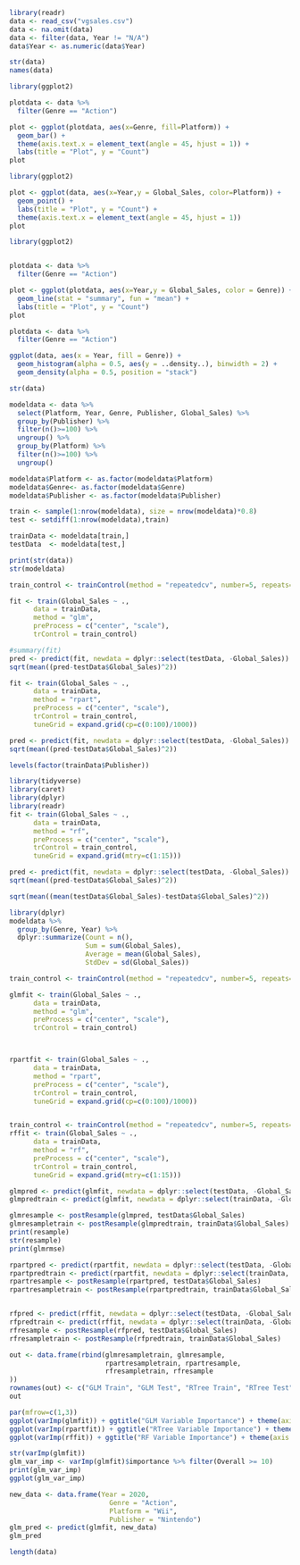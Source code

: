 

```r
library(readr)
data <- read_csv("vgsales.csv")
data <- na.omit(data)
data <- filter(data, Year != "N/A")
data$Year <- as.numeric(data$Year)
```

```r
str(data)
names(data)
```

```r
library(ggplot2)

plotdata <- data %>%
  filter(Genre == "Action")

plot <- ggplot(plotdata, aes(x=Genre, fill=Platform)) + 
  geom_bar() +
  theme(axis.text.x = element_text(angle = 45, hjust = 1)) +
  labs(title = "Plot", y = "Count") 
plot
```


```r
library(ggplot2)

plot <- ggplot(data, aes(x=Year,y = Global_Sales, color=Platform)) + 
  geom_point() +
  labs(title = "Plot", y = "Count") +
  theme(axis.text.x = element_text(angle = 45, hjust = 1))
plot
```


```r
library(ggplot2)


plotdata <- data %>%
  filter(Genre == "Action")

plot <- ggplot(plotdata, aes(x=Year,y = Global_Sales, color = Genre)) + 
  geom_line(stat = "summary", fun = "mean") +
  labs(title = "Plot", y = "Count") 
plot
```
```r
plotdata <- data %>%
  filter(Genre == "Action")

ggplot(data, aes(x = Year, fill = Genre)) +
  geom_histogram(alpha = 0.5, aes(y = ..density..), binwidth = 2) + 
  geom_density(alpha = 0.5, position = "stack")
```

```r
str(data)

modeldata <- data %>%
  select(Platform, Year, Genre, Publisher, Global_Sales) %>%
  group_by(Publisher) %>%
  filter(n()>=100) %>%
  ungroup() %>% 
  group_by(Platform) %>%
  filter(n()>=100) %>%
  ungroup()

modeldata$Platform <- as.factor(modeldata$Platform)
modeldata$Genre<- as.factor(modeldata$Genre)
modeldata$Publisher <- as.factor(modeldata$Publisher)

train <- sample(1:nrow(modeldata), size = nrow(modeldata)*0.8)
test <- setdiff(1:nrow(modeldata),train)

trainData <- modeldata[train,]
testData  <- modeldata[test,]

print(str(data))
str(modeldata)
```

```r
train_control <- trainControl(method = "repeatedcv", number=5, repeats=3)

fit <- train(Global_Sales ~ ., 
      data = trainData,
      method = "glm", 
      preProcess = c("center", "scale"),
      trControl = train_control)

```

```r
#summary(fit)
pred <- predict(fit, newdata = dplyr::select(testData, -Global_Sales))
sqrt(mean((pred-testData$Global_Sales)^2))
```

```r
fit <- train(Global_Sales ~ ., 
      data = trainData,
      method = "rpart", 
      preProcess = c("center", "scale"),
      trControl = train_control,
      tuneGrid = expand.grid(cp=c(0:100)/1000))
```

```r
pred <- predict(fit, newdata = dplyr::select(testData, -Global_Sales))
sqrt(mean((pred-testData$Global_Sales)^2))
```

```r
levels(factor(trainData$Publisher))
```


```r
library(tidyverse)
library(caret)
library(dplyr)
library(readr)
fit <- train(Global_Sales ~ ., 
      data = trainData,
      method = "rf", 
      preProcess = c("center", "scale"),
      trControl = train_control,
      tuneGrid = expand.grid(mtry=c(1:15)))
```

```r
pred <- predict(fit, newdata = dplyr::select(testData, -Global_Sales))
sqrt(mean((pred-testData$Global_Sales)^2))
```

```r
sqrt(mean((mean(testData$Global_Sales)-testData$Global_Sales)^2))
```

```r
library(dplyr)
modeldata %>%
  group_by(Genre, Year) %>%
  dplyr::summarize(Count = n(), 
                   Sum = sum(Global_Sales), 
                   Average = mean(Global_Sales), 
                   StdDev = sd(Global_Sales))
```
```r
train_control <- trainControl(method = "repeatedcv", number=5, repeats=3)

glmfit <- train(Global_Sales ~ ., 
      data = trainData,
      method = "glm", 
      preProcess = c("center", "scale"),
      trControl = train_control)



rpartfit <- train(Global_Sales ~ ., 
      data = trainData,
      method = "rpart", 
      preProcess = c("center", "scale"),
      trControl = train_control,
      tuneGrid = expand.grid(cp=c(0:100)/1000))


train_control <- trainControl(method = "repeatedcv", number=5, repeats=1)
rffit <- train(Global_Sales ~ ., 
      data = trainData,
      method = "rf", 
      preProcess = c("center", "scale"),
      trControl = train_control,
      tuneGrid = expand.grid(mtry=c(1:15)))

```

```r
glmpred <- predict(glmfit, newdata = dplyr::select(testData, -Global_Sales))
glmpredtrain <- predict(glmfit, newdata = dplyr::select(trainData, -Global_Sales))

glmresample <- postResample(glmpred, testData$Global_Sales)
glmresampletrain <- postResample(glmpredtrain, trainData$Global_Sales)
print(resample)
str(resample)
print(glmrmse)

rpartpred <- predict(rpartfit, newdata = dplyr::select(testData, -Global_Sales))
rpartpredtrain <- predict(rpartfit, newdata = dplyr::select(trainData, -Global_Sales))
rpartresample <- postResample(rpartpred, testData$Global_Sales)
rpartresampletrain <- postResample(rpartpredtrain, trainData$Global_Sales)


rfpred <- predict(rffit, newdata = dplyr::select(testData, -Global_Sales))
rfpredtrain <- predict(rffit, newdata = dplyr::select(trainData, -Global_Sales))
rfresample <- postResample(rfpred, testData$Global_Sales)
rfresampletrain <- postResample(rfpredtrain, trainData$Global_Sales)

```

```r
out <- data.frame(rbind(glmresampletrain, glmresample, 
                        rpartresampletrain, rpartresample, 
                        rfresampletrain, rfresample
))
rownames(out) <- c("GLM Train", "GLM Test", "RTree Train", "RTree Test", "RF Train", "RF Test")
out
```
```r
par(mfrow=c(1,3))
ggplot(varImp(glmfit)) + ggtitle("GLM Variable Importance") + theme(axis.text.y = element_text(size = 8))
ggplot(varImp(rpartfit)) + ggtitle("RTree Variable Importance") + theme(axis.text.y = element_text(size = 8))
ggplot(varImp(rffit)) + ggtitle("RF Variable Importance") + theme(axis.text.y = element_text(size = 8))
```

```r
str(varImp(glmfit))
glm_var_imp <- varImp(glmfit)$importance %>% filter(Overall >= 10)
print(glm_var_imp)
ggplot(glm_var_imp)
```
```r
new_data <- data.frame(Year = 2020, 
                         Genre = "Action",
                         Platform = "Wii",
                         Publisher = "Nintendo")
glm_pred <- predict(glmfit, new_data)
glm_pred
```

```r
length(data)
```




